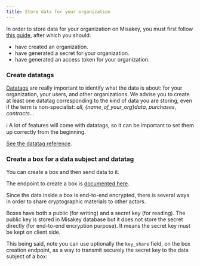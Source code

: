 ```yaml
---
title: Store data for your organization
---
```


In order to store data for your organization on Misakey, you must first follow [this guide](/guides/your-org.mdx), after which you should:
- have created an organization.
- have generated a secret for your organization.
- have generated an access token for your organization.


### Create datatags

[Datatags](/concepts/datatags.mdx) are really important to identify what the data is about: for your organization, your users, and other organizations. We advise you to create at least one datatag corresponding to the kind of data you are storing, even if the term is non-specialist: _all_, _{name_of_your_org_}_data_, _purchases_, _contracts_...

:information_source: A lot of features will come with datatags, so it can be important to set them up correctly from the beginning.

[See the datatag reference](references/datatags.mdx).

### Create a box for a data subject and datatag

You can create a box and then send data to it.

The endpoint to create a box is [documented here](references/boxes.mdx#creation-of-a-box-for-your-organizations).

Since the data inside a box is end-to-end encrypted, there is several ways in order to share cryptographic materials to other actors.

Boxes have both a public (for writing) and a secret key (for reading).
The public key is stored in Misakey database but it does not store 
the secret directly (for end-to-end encryption purpose).
It means the secret key must be kept on client side.

This being said, note you can use optionally the `key_share` field, on the box creation endpoint, as a way to transmit securely the secret key to the data subject of a box:

<!-- 
#### Invitation Data

:::info
To use invitation data you need to use the `com.misakey.nacl-enc` algorithm. If you use `com.misakey.aes-rsa-enc` algorithm you just cannot fill the field correctly for now.
:::

Invitation data is a way to store the secret of the box on Misakey side, but encrypted with the data subject public key so nobody cannot read it apart from the data subject.

Using this, the data subject receives at least in-app notifications about the box existence. Making `invitation_data` great for a smooth user experience.

Only data subjects already registered to Misakey with an account can take advantage of `invitation_data`.
In order to know if you can use `invitation_data` field on box creation endpoint, you should check for public keys existency for the data subject using [this endpoint](/references/identities#list-identities-public-keys).

:information_source: Build invitation_data:

```json
{
  "<data subject public key>": "crypto action encrypted using data subject public key",
}
```

Invitation data is an object containing pairs of <identities public keys, encrypted crypto action>.

It is possible to pass many pairs as you can invite many identities to the box. For the context of data subject, this possibility does not make sense.

`Pair keys` must be [the retrieved data subject public key](/references/identities#list-identities-public-keys).
`Pair values` must be a crypto action encrypted using this same public key. The crypto action model for invitation is:

```json
{
    "type": "invitation",
    "encryption_public_key": "(URL-safe unpadded base64)",
    "encrypted": "(encrypted data)"
}
```

- `type`: (string) should be _invitation_.
- `encryption_public_key`: (string) (URL-safe unpadded base64)
- `encrypted`: (string)


#### Key Share

Key share is the most common way for sharing the box secret to the data subject.

The key share allows the build of an invitation link that you can send to the user. Invitation link is a way to share crypto materials. See [box key shares doc](https://backend.docs.misakey.dev/endpoints/box_key_shares)
  - `misakey_share`: (string, unpadded url-safe base64) the misakey share
  - `other_share_hash`: (string, unpadded URL-safe base64) a hash of the other share (invitation share)
  - `encrypted_invitation_key_share`: (string) the encrypted invitation key share

### Send data to the box

* [As plain text](references/boxes.mdx#send-data-as-a-plain-text-to-a-box).
* [As a file](references/boxes.mdx#send-data-as-a-file-to-a-box).